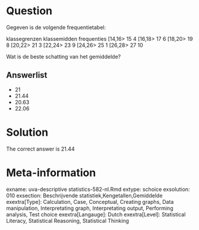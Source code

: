 Question
========

Gegeven is de volgende frequentietabel:

klassegrenzen klassemidden frequenties
[14,16> 15 4
[16,18> 17 6
[18,20> 19 8
[20,22> 21 3
[22,24> 23 9
[24,26> 25 1
[26,28> 27 10

Wat is de beste schatting van het gemiddelde? 

Answerlist
----------
* 21
* 21.44
* 20.63
* 22.06

Solution
========

The correct answer is  21.44 

Meta-information
================
exname: uva-descriptive statistics-582-nl.Rmd 
extype: schoice 
exsolution: 010 
exsection: Beschrijvende statistiek,Kengetallen,Gemiddelde 
exextra[Type]: Calculation, Case, Conceptual, Creating graphs, Data manipulation, Interpretating graph, Interpretating output, Performing analysis, Test choice 
exextra[Langauge]: Dutch 
exextra[Level]: Statistical Literacy, Statistical Reasoning, Statistical Thinking 
